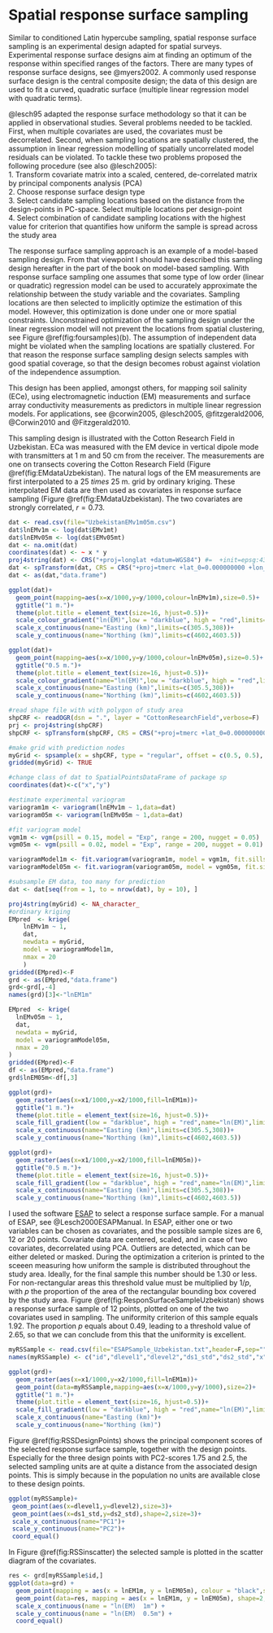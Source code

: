 # Spatial response surface sampling {#SpatialResponseSurface}

Similar to conditioned Latin hypercube sampling, spatial response surface sampling is an experimental design adapted for spatial surveys. Experimental response surface designs aim at finding an optimum of the response within specified ranges of the factors. There are many types of response surface designs, see @myers2002. A commonly used response surface design is the central composite design; the data of this design are used to fit a curved, quadratic surface (multiple linear regression model with quadratic terms).

@lesch95 adapted the response surface methodology so that it can be applied in observational studies. Several problems needed to be tackled. First, when multiple covariates are used, the covariates must be decorrelated. Second, when sampling locations are spatially clustered, the assumption in linear regression modelling of spatially uncorrelated model residuals can be violated. To tackle these two problems \citet{lesch95} proposed the following procedure (see also @lesch2005):   
1. Transform covariate matrix into a scaled, centered, de-correlated matrix by principal components analysis (PCA)   
2. Choose response surface design type   
3. Select candidate sampling locations based on the distance from the design-points in PC-space. Select multiple locations per design-point   
4. Select combination of candidate sampling locations with the highest value for criterion that quantifies how uniform the sample is spread across the study area   

The response surface sampling approach is an example of a model-based sampling design. From that viewpoint I should have described this sampling design hereafter in the part of the book on model-based sampling. With response surface sampling one assumes that some type of low order (linear or quadratic) regression model can be used to accurately approximate the relationship between the study variable and the covariates. Sampling locations are then selected to implicitly optimize the estimation of this model. However, this optimization is done under one or more spatial constraints. Unconstrained optimization of the sampling design under the linear regression model will not prevent the locations from spatial clustering, see Figure \@ref(fig:foursamples)(b). The assumption of independent data might be violated when the sampling locations are spatially clustered.  For that reason the response surface sampling design selects samples with good spatial coverage, so that the design becomes robust against violation of the independence assumption.

This design has been applied, amongst others, for mapping soil salinity (ECe), using electromagnetic induction (EM) measurements and surface array conductivity measurements as predictors in multiple linear regression models. For applications, see @corwin2005, @lesch2005, @fitzgerald2006, @Corwin2010 and @Fitzgerald2010.

This sampling design is illustrated with the Cotton Research Field in Uzbekistan. ECa was measured with the EM device in vertical dipole mode with transmitters at 1 m and 50 cm from the receiver. The measurements are one on transects covering the Cotton Research Field (Figure \@ref(fig:EMdataUzbekistan). The natural logs of the EM measurements are first interpolated to a 25 $times$ 25 m. grid by ordinary kriging. These interpolated EM data are then used as covariates in response surface sampling (Figure \@ref(fig:EMdataUzbekistan). The two covariates are strongly correlated, $r=0.73$.

```r
dat <- read.csv(file="UzbekistanEMv1m05m.csv")
dat$lnEMv1m <- log(dat$EMv1mt)
dat$lnEMv05m <- log(dat$EMv05mt)
dat <- na.omit(dat)
coordinates(dat) <- ~ x * y
proj4string(dat) <- CRS("+proj=longlat +datum=WGS84") #=  +init=epsg:4326
dat <- spTransform(dat, CRS = CRS("+proj=tmerc +lat_0=0.000000000 +lon_0=63.000000000 +k=1.000000 +x_0=500000.000 +y_0=0.000 +ellps=krass +units=m"))
dat <- as(dat,"data.frame")

ggplot(dat)+
  geom_point(mapping=aes(x=x/1000,y=y/1000,colour=lnEMv1m),size=0.5)+
  ggtitle("1 m.")+
  theme(plot.title = element_text(size=16, hjust=0.5))+
  scale_colour_gradient("ln(EM)",low = "darkblue", high = "red",limits=c(2.4,5.4))+
  scale_x_continuous(name="Easting (km)",limits=c(305.5,308))+
  scale_y_continuous(name="Northing (km)",limits=c(4602,4603.5))

ggplot(dat)+
  geom_point(mapping=aes(x=x/1000,y=y/1000,colour=lnEMv05m),size=0.5)+
  ggtitle("0.5 m.")+
  theme(plot.title = element_text(size=16, hjust=0.5))+
  scale_colour_gradient(name="ln(EM)",low = "darkblue", high = "red",limits=c(4.2,5.8))+
  scale_x_continuous(name="Easting (km)",limits=c(305.5,308))+
  scale_y_continuous(name="Northing (km)",limits=c(4602,4603.5))

#read shape file with with polygon of study area
shpCRF <- readOGR(dsn = ".", layer = "CottonResearchField",verbose=F)
prj <- proj4string(shpCRF)
shpCRF <- spTransform(shpCRF, CRS = CRS("+proj=tmerc +lat_0=0.000000000 +lon_0=63.000000000 +k=1.000000 +x_0=500000.000 +y_0=0.000 +ellps=krass +units=m"))

#make grid with prediction nodes
myGrid <- spsample(x = shpCRF, type = "regular", offset = c(0.5, 0.5), cellsize=25)
gridded(myGrid) <- TRUE

#change class of dat to SpatialPointsDataFrame of package sp
coordinates(dat)<-c("x","y")

#estimate experimental variogram
variogram1m <- variogram(lnEMv1m ~ 1,data=dat)
variogram05m <- variogram(lnEMv05m ~ 1,data=dat)

#fit variogram model
vgm1m <- vgm(psill = 0.15, model = "Exp", range = 200, nugget = 0.05)
vgm05m <- vgm(psill = 0.02, model = "Exp", range = 200, nugget = 0.01)

variogramModel1m <- fit.variogram(variogram1m, model = vgm1m, fit.sills = TRUE, fit.ranges=TRUE)
variogramModel05m <- fit.variogram(variogram05m, model = vgm05m, fit.sills = TRUE, fit.ranges=TRUE)

#subsample EM data, too many for prediction
dat <- dat[seq(from = 1, to = nrow(dat), by = 10), ]

proj4string(myGrid) <- NA_character_
#ordinary kriging
EMpred  <- krige(
    lnEMv1m ~ 1,
    dat,
    newdata = myGrid,
    model = variogramModel1m,
    nmax = 20
    )
gridded(EMpred)<-F
grd <- as(EMpred,"data.frame")
grd<-grd[,-4]
names(grd)[3]<-"lnEM1m"

EMpred  <- krige(
  lnEMv05m ~ 1,
  dat,
  newdata = myGrid,
  model = variogramModel05m,
  nmax = 20
)
gridded(EMpred)<-F
df <- as(EMpred,"data.frame")
grd$lnEM05m<-df[,3]

ggplot(grd)+
  geom_raster(aes(x=x1/1000,y=x2/1000,fill=lnEM1m))+
  ggtitle("1 m.")+
  theme(plot.title = element_text(size=16, hjust=0.5))+
  scale_fill_gradient(low = "darkblue", high = "red",name="ln(EM)",limits=c(2.4,5.4))+
  scale_x_continuous(name="Easting (km)",limits=c(305.5,308))+
  scale_y_continuous(name="Northing (km)",limits=c(4602,4603.5))

ggplot(grd)+
  geom_raster(aes(x=x1/1000,y=x2/1000,fill=lnEM05m))+
  ggtitle("0.5 m.")+
  theme(plot.title = element_text(size=16, hjust=0.5))+
  scale_fill_gradient(low = "darkblue", high = "red",name="ln(EM)",limits=c(4.2,5.8))+
  scale_x_continuous(name="Easting (km)",limits=c(305.5,308))+
  scale_y_continuous(name="Northing (km)",limits=c(4602,4603.5))
```

I used the software [ESAP](https://www.ars.usda.gov/pacific-west-area/riverside-ca/us-salinity-laboratory/docs/esap-model/) to select a response surface sample. For a manual of ESAP, see @Lesch2000ESAPManual. In ESAP, either one or two variables can be chosen as covariates, and the possible sample sizes are 6, 12 or 20 points. Covariate data are centered, scaled, and in case of two covariates, decorrelated using PCA. Outliers are detected, which can be either deleted or masked. During the optimization a criterion is printed to the sceeen measuring how uniform the sample is distributed throughout the study area. Ideally, for the final sample this number should be 1.30 or less. For non-rectangular areas this threshold value must be multiplied by 1/$p$, with $p$ the proportion of the area of the rectangular bounding box covered by the study area. Figure \@ref(fig:ResponSurfaceSampleUzbekistan) shows a response surface sample of 12 points, plotted on one of the two covariates used in sampling. The uniformity criterion of this sample equals 1.92. The proportion $p$ equals about 0.49, leading to a threshold value of 2.65, so that we can conclude from this that the uniformity is excellent.  

```r

myRSSample <- read.csv(file="ESAPSample_Uzbekistan.txt",header=F,sep="")
names(myRSSample) <- c("id","dlevel1","dlevel2","ds1_std","ds2_std","x","y")

ggplot(grd)+
  geom_raster(aes(x=x1/1000,y=x2/1000,fill=lnEM1m))+
  geom_point(data=myRSSample,mapping=aes(x=x/1000,y=y/1000),size=2)+
  ggtitle("1 m.")+
  theme(plot.title = element_text(size=16, hjust=0.5))+
  scale_fill_gradient(low = "darkblue", high = "red",name="ln(EM)",limits=c(2.4,5.4))+
  scale_x_continuous(name="Easting (km)")+
  scale_y_continuous(name="Northing (km)")
```

Figure \@ref(fig:RSSDesignPoints) shows the principal component scores of the selected response surface sample, together with the design points. Especially for the three design points with PC2-scores 1.75 and 2.5, the selected sampling units are at quite a distance from the associated design points. This is simply because in the population no units are available close to these design points. 

```r
ggplot(myRSSample)+
 geom_point(aes(x=dlevel1,y=dlevel2),size=3)+
 geom_point(aes(x=ds1_std,y=ds2_std),shape=2,size=3)+
 scale_x_continuous(name="PC1")+
 scale_y_continuous(name="PC2")+
 coord_equal()
```

In Figure \@ref(fig:RSSinscatter) the selected sample is plotted in the scatter diagram of the covariates.

```r
res <- grd[myRSSample$id,]
ggplot(data=grd) +
  geom_point(mapping = aes(x = lnEM1m, y = lnEM05m), colour = "black",size=1,alpha=0.2) +
  geom_point(data=res, mapping = aes(x = lnEM1m, y = lnEM05m), shape=2,colour="red",size=2) +
  scale_x_continuous(name = "ln(EM)  1m") +
  scale_y_continuous(name = "ln(EM)  0.5m") +
  coord_equal()
```

